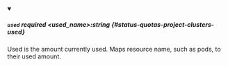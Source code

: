 
<details className="config-field" data-expandable="false" open>
<summary>

##### `used` <span className="config-field-required" data-required="false">required</span> <span className="config-field-type">&lt;used_name&gt;:string</span> <span className="config-field-default"></span> <span className="config-field-enum"></span> {#status-quotas-project-clusters-used}

Used is the amount currently used. Maps resource name, such as pods, to their
used amount.

</summary>



</details>
